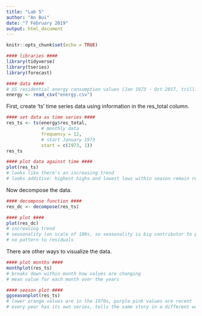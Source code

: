 ```yaml
---
title: "Lab 5"
author: "An Bui"
date: "7 February 2019"
output: html_document
---
```


```r
knitr::opts_chunk$set(echo = TRUE)
```

```r
#### libraries ####
library(tidyverse)
library(tseries)
library(forecast)

#### data ####
# US residential energy consumption values (Jan 1973 - Oct 2017, trillion BTU)
energy <- read_csv("energy.csv")
```

First, create 'ts' time series data using information in the res_total column.
```r
#### set data as time series ####
res_ts <- ts(energy$res_total,
             # monthly data
             frequency = 12,
             # start January 1973
             start = c(1973, 1))
res_ts

#### plot data against time ####
plot(res_ts)
# looks like there's an increasing trend
# looks additive: highest highs and lowest lows within season remain relatively constant
```

Now decompose the data.
```r
#### decompose function ####
res_dc <- decompose(res_ts)

#### plot ####
plot(res_dc)
# increasing trend
# seasonality (on scale of 100s, so seasonality is big contributor to patterns observed)
# no pattern to residuals
```

There are other ways to visualize the data.
```r
#### plot months ####
monthplot(res_ts)
# breaks down within month how values are changing
# mean value for each month over the years

#### season plot ####
ggseasonplot(res_ts)
# lower orange values are in the 1970s, purple pink values are recent
# every year has its own series, tells the same story in a different way
```






